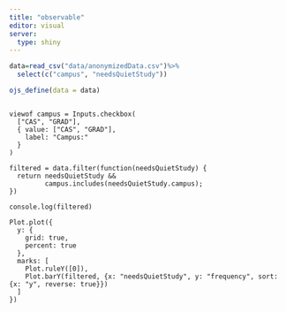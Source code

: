 ```yaml
---
title: "observable"
editor: visual
server:
  type: shiny
---
```


```r

data=read_csv("data/anonymizedData.csv")%>%
  select(c("campus", "needsQuietStudy"))

ojs_define(data = data)
```

```ojs

```

```ojs

viewof campus = Inputs.checkbox(
  ["CAS", "GRAD"], 
  { value: ["CAS", "GRAD"], 
    label: "Campus:"
  }
)
```

```ojs
filtered = data.filter(function(needsQuietStudy) {
  return needsQuietStudy &&
         campus.includes(needsQuietStudy.campus);
})

console.log(filtered)
```

```ojs



Plot.plot({
  y: {
    grid: true,
    percent: true
  },
  marks: [
    Plot.ruleY([0]),
    Plot.barY(filtered, {x: "needsQuietStudy", y: "frequency", sort: {x: "y", reverse: true}})
  ]
})



```
